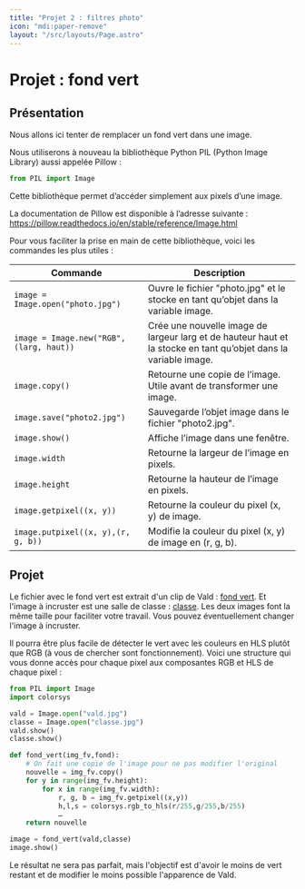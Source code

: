 ```yaml
---
title: "Projet 2 : filtres photo"
icon: "mdi:paper-remove"
layout: "/src/layouts/Page.astro"
---
```


# Projet : fond vert

## Présentation

Nous allons ici tenter de remplacer un fond vert dans une image.

Nous utiliserons à nouveau la bibliothèque Python PIL (Python Image Library)
aussi appelée Pillow :

```python
from PIL import Image
```

Cette bibliothèque permet d’accéder simplement aux pixels d’une image.

La documentation de Pillow est disponible à l’adresse suivante : https://pillow.readthedocs.io/en/stable/reference/Image.html

Pour vous faciliter la prise en main de cette bibliothèque, voici les
commandes les plus utiles :

Commande | Description  
---|---  
`image = Image.open("photo.jpg")` |  Ouvre le fichier "photo.jpg" et le stocke en tant qu’objet dans la variable image.   
`image = Image.new("RGB", (larg, haut))` |  Crée une nouvelle image de largeur larg et de hauteur haut et la stocke en tant qu’objet dans la variable image.   
`image.copy()` |  Retourne une copie de l’image. Utile avant de transformer une image.   
`image.save("photo2.jpg")` |  Sauvegarde l’objet image dans le fichier "photo2.jpg".   
`image.show()` |  Affiche l’image dans une fenêtre.   
`image.width` |  Retourne la largeur de l’image en pixels.   
`image.height` |  Retourne la hauteur de l’image en pixels.   
`image.getpixel((x, y))` |  Retourne la couleur du pixel (x, y) de image.   
`image.putpixel((x, y),(r, g, b))` |  Modifie la couleur du pixel (x, y) de image en (r, g, b).   
  
## Projet

Le fichier avec le fond vert est extrait d'un clip de Vald : [fond
vert](/cours/vald.jpg). Et l'image à incruster est une salle de classe :
[classe](/cours/classe.jpg). Les deux images font la même taille pour faciliter
votre travail. Vous pouvez éventuellement changer l'image à incruster.

Il pourra être plus facile de détecter le vert avec les couleurs en HLS plutôt
que RGB (à vous de chercher sont fonctionnement). Voici une structure qui vous
donne accès pour chaque pixel aux composantes RGB et HLS de chaque pixel :


```python
from PIL import Image
import colorsys

vald = Image.open("vald.jpg")
classe = Image.open("classe.jpg")
vald.show()
classe.show()

def fond_vert(img_fv,fond):
    # On fait une copie de l'image pour ne pas modifier l'original
    nouvelle = img_fv.copy()
    for y in range(img_fv.height):
        for x in range(img_fv.width):
            r, g, b = img_fv.getpixel((x,y))
            h,l,s = colorsys.rgb_to_hls(r/255,g/255,b/255)
            …
    return nouvelle

image = fond_vert(vald,classe)
image.show()
```

Le résultat ne sera pas parfait, mais l'objectif est d'avoir le moins de vert
restant et de modifier le moins possible l'apparence de Vald.